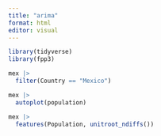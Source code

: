 ```yaml
---
title: "arima"
format: html
editor: visual
---
```


```r


library(tidyverse)
library(fpp3)
```

```r
mex |>
  filter(Country == "Mexico")

mex |>
  autoplot(population)

```

```r
mex |>
  features(Population, unitroot_ndiffs())
```
